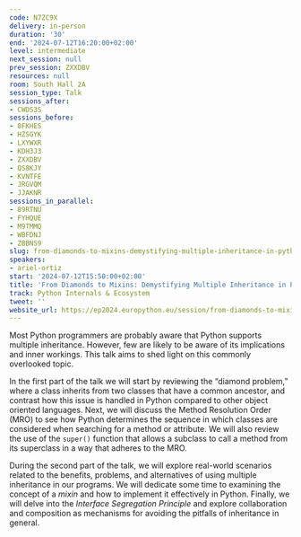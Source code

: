 ```yaml
---
code: N7ZC9X
delivery: in-person
duration: '30'
end: '2024-07-12T16:20:00+02:00'
level: intermediate
next_session: null
prev_session: ZXXDBV
resources: null
room: South Hall 2A
session_type: Talk
sessions_after:
- CWDS3S
sessions_before:
- 8FKHES
- HZSGYK
- LXYWXR
- KDH3J3
- ZXXDBV
- QS8KJY
- KVNTFE
- JRGVQM
- JJAKNR
sessions_in_parallel:
- 89RTNU
- FYHQUE
- M9TMMQ
- WBFDNJ
- ZBBNS9
slug: from-diamonds-to-mixins-demystifying-multiple-inheritance-in-python
speakers:
- ariel-ortiz
start: '2024-07-12T15:50:00+02:00'
title: 'From Diamonds to Mixins: Demystifying Multiple Inheritance in Python'
track: Python Internals & Ecosystem
tweet: ''
website_url: https://ep2024.europython.eu/session/from-diamonds-to-mixins-demystifying-multiple-inheritance-in-python
---
```


Most Python programmers are probably aware that Python supports multiple inheritance. However, few are likely to be aware of its implications and inner workings. This talk aims to shed light on this commonly overlooked topic.

In the first part of the talk we will start by reviewing the “diamond problem,” where a class inherits from two classes that have a common ancestor, and contrast how this issue is handled in Python compared to other object oriented languages. Next, we will discuss the Method Resolution Order (MRO) to see how Python determines the sequence in which classes are considered when searching for a method or attribute. We will also review the use of the `super()` function that allows a subclass to call a method from its superclass in a way that adheres to the MRO.

During the second part of the talk, we will explore real-world scenarios related to the benefits,  problems, and alternatives of using multiple inheritance in our programs. We will dedicate some time to examining the concept of a _mixin_ and how to implement it effectively in Python. Finally, we will delve into the _Interface Segregation Principle_ and explore collaboration and composition as mechanisms for avoiding the pitfalls of inheritance in general.
